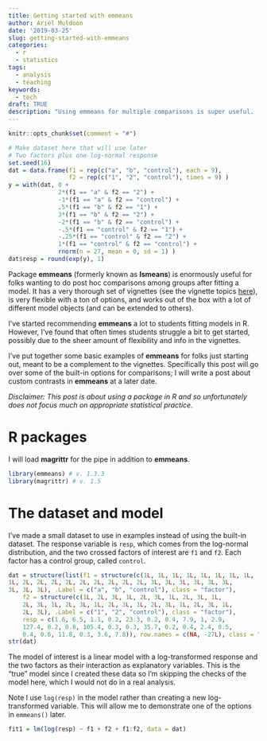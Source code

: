 ```yaml
---
title: Getting started with emmeans
author: Ariel Muldoon
date: '2019-03-25'
slug: getting-started-with-emmeans
categories:
  - r
  - statistics
tags:
  - analysis
  - teaching
keywords:
  - tech
draft: TRUE
description: "Using emmeans for multiple comparisons is super useful.  This post goes through some of the basics for those just getting started with the package."
---
```


```r
knitr::opts_chunk$set(comment = "#")
```

```r
# Make dataset here that will use later
# Two factors plus one log-normal response
set.seed(16)
dat = data.frame(f1 = rep(c("a", "b", "control"), each = 9),
                 f2 = rep(c("1", "2", "control"), times = 9) )
y = with(dat, 0 + 
              2*(f1 == "a" & f2 == "2") +
              -1*(f1 == "a" & f2 == "control") +
              .5*(f1 == "b" & f2 == "1") +
              3*(f1 == "b" & f2 == "2") +
              -2*(f1 == "b" & f2 == "control") +
              -.5*(f1 == "control" & f2 == "1") +
              -.25*(f1 == "control" & f2 == "2") +
              1*(f1 == "control" & f2 == "control") +
              rnorm(n = 27, mean = 0, sd = 1) )
dat$resp = round(exp(y), 1)
```

Package **emmeans** (formerly known as **lsmeans**) is enormously useful for folks wanting to do post hoc comparisons among groups after fitting a model.  It has a very thorough set of vignettes (see the vignette topics [here](https://cran.r-project.org/web/packages/emmeans/vignettes/basics.html#more)), is very flexible with a ton of options, and works out of the box with a lot of different model objects (and can be extended to others).  

I've started recommending **emmeans** a lot to students fitting models in R.  However, I've found that often times students struggle a bit to get started, possibly due to the sheer amount of flexibility and info in the vignettes.  

I've put together some basic examples of **emmeans** for folks just starting out, meant to be a complement to the vignettes.  Specifically this post will go over some of the built-in options for comparisons; I will write a post about custom contrasts in **emmeans** at a later date.

*Disclaimer: This post is about using a package in R and so unfortunately does not focus much on appropriate statistical practice.*

# R packages

I will load **magrittr** for the pipe in addition to **emmeans**.

```r
library(emmeans) # v. 1.3.3
library(magrittr) # v. 1.5
```

# The dataset and model

I've made a small dataset to use in examples instead of using the built-in dataset.  The response variable is `resp`, which comes from the log-normal distribution, and the two crossed factors of interest are `f1` and `f2`.  Each factor has a control group, called `control`.

```r
dat = structure(list(f1 = structure(c(1L, 1L, 1L, 1L, 1L, 1L, 1L, 1L, 
1L, 2L, 2L, 2L, 2L, 2L, 2L, 2L, 2L, 2L, 3L, 3L, 3L, 3L, 3L, 3L, 
3L, 3L, 3L), .Label = c("a", "b", "control"), class = "factor"), 
    f2 = structure(c(1L, 2L, 3L, 1L, 2L, 3L, 1L, 2L, 3L, 1L, 
    2L, 3L, 1L, 2L, 3L, 1L, 2L, 3L, 1L, 2L, 3L, 1L, 2L, 3L, 1L, 
    2L, 3L), .Label = c("1", "2", "control"), class = "factor"), 
    resp = c(1.6, 6.5, 1.1, 0.2, 23.3, 0.2, 0.4, 7.9, 1, 2.9, 
    127.4, 0.2, 0.8, 105.4, 0.3, 0.3, 35.7, 0.2, 0.4, 2.4, 0.5, 
    0.4, 0.6, 11.8, 0.3, 3.6, 7.8)), row.names = c(NA, -27L), class = "data.frame")
str(dat)
```

The model of interest is a linear model with a log-transformed response and the two factors as their interaction as explanatory variables.  This is the "true" model since I created these data so I'm skipping the checks of the model here, which I would not do in a real analysis.

Note I use `log(resp)` in the model rather than creating a new log-transformed variable.  This will allow me to demonstrate one of the options in `emmeans()` later.

```r
fit1 = lm(log(resp) ~ f1 + f2 + f1:f2, data = dat)
```

